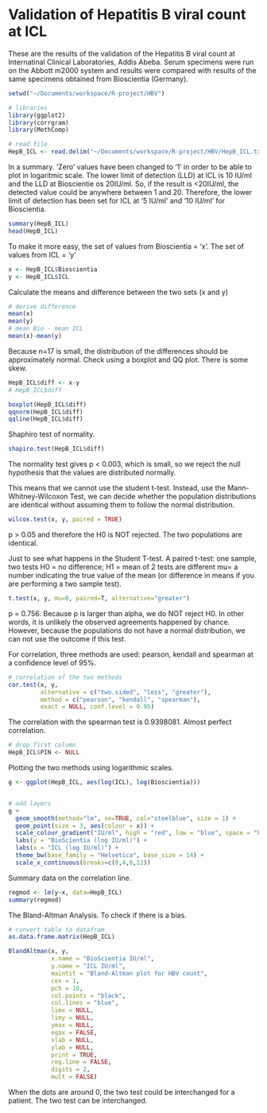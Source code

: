 Validation of Hepatitis B viral count at ICL
========================================================

These are the results of the validation of the Hepatitis B viral count at Internatinal Clinical Laboratories, Addis Abeba. 
Serum specimens were run on the Abbott m2000 system and results were compared with results of the same specimens obtained from Bioscientia (Germany).

```r
setwd("~/Documents/workspace/R-project/HBV")

# libraries
library(ggplot2)
library(corrgram)
library(MethComp)

# read file
HepB_ICL <- read.delim("~/Documents/workspace/R-project/HBV/HepB_ICL.txt")
```
In a summary. 'Zero' values have been changed to '1' in order to be able to plot in logaritmic scale. The lower limit of detection (LLD) at ICL is 10 IU/ml and the LLD at Bioscientie os 20IU/ml. So, if the result is <20IU/ml, the detected value could be anywhere between 1 and 20. Therefore, the lower limit of detection has been set for ICL at '5 IU/ml' and '10 IU/ml' for Bioscientia. 

```r
summary(HepB_ICL)
head(HepB_ICL)
```
To make it more easy, the set of values from Bioscientia = 'x'. The set of values from ICL = 'y' 
```r
x <- HepB_ICL$Bioscientia
y <- HepB_ICL$ICL
```
Calculate the means and difference between the two sets (x and y)
```r
# derive difference
mean(x)
mean(y)
# mean Bio - mean ICL
mean(x)-mean(y)
```
Because n=17 is small, the distribution of the differences should be approximately normal. Check using a boxplot and QQ plot. There is some skew.
```r
HepB_ICL$diff <- x-y
# HepB_ICL$diff

boxplot(HepB_ICL$diff)
qqnorm(HepB_ICL$diff)
qqline(HepB_ICL$diff)
```
Shaphiro test of normality. 
```r
shapiro.test(HepB_ICL$diff)
```
The normality test gives p < 0.003, which is small, so we reject the null hypothesis that the values are distributed normally.

This means that we cannot use the student t-test. Instead, use the Mann-Whitney-Wilcoxon Test, we can decide whether the population distributions are identical without assuming them to follow the normal distribution.
```r
wilcox.test(x, y, paired = TRUE)
```
p > 0.05 and therefore the H0 is NOT rejected. The two populations are identical.

Just to see what happens in the Student T-test.
A paired t-test: one sample, two tests
H0 = no difference; H1 = mean of 2 tests are different
mu= a number indicating the true value of the mean 
(or difference in means if you are performing a two sample test).
```r
t.test(x, y, mu=0, paired=T, alternative="greater")
```
p = 0.756. Because p is larger than alpha, we do NOT reject H0.
In other words, it is unlikely the observed agreements happened by chance. 
However, because the populations do not have a normal distribution, we can not use the outcome if this test.

For correlation, three methods are used: pearson, kendall and spearman at a confidence level of 95%.
```r
# correlation of the two methods
cor.test(x, y, 
         alternative = c("two.sided", "less", "greater"),
         method = c("pearson", "kendall", "spearman"),
         exact = NULL, conf.level = 0.95)
```
The correlation with the spearman test is 0.9398081. Almost perfect correlation. 
```r
# drop first column
HepB_ICL$PIN <- NULL
```
Plotting the two methods using logarithmic scales.
```r
g <- ggplot(HepB_ICL, aes(log(ICL), log(Bioscientia)))


# add layers
g + 
  geom_smooth(method="lm", se=TRUE, col="steelblue", size = 1) +
  geom_point(size = 3, aes(colour = x)) +
  scale_colour_gradient("IU/ml", high = "red", low = "blue", space = "Lab") +
  labs(y = "BioScientia (log IU/ml)") +
  labs(x = "ICL (log IU/ml)") +
  theme_bw(base_family = "Helvetica", base_size = 14) +
  scale_x_continuous(breaks=c(0,4,8,12))
```
Summary data on the correlation line.
```r
regmod <- lm(y~x, data=HepB_ICL)
summary(regmod)
```

The Bland-Altman Analysis. To check if there is a bias.
```r
# convert table to datafram
as.data.frame.matrix(HepB_ICL) 
```
```r
BlandAltman(x, y,
            x.name = "BioScientia IU/ml",
            y.name = "ICL IU/ml",
            maintit = "Bland-Altman plot for HBV count",
            cex = 1,
            pch = 16,
            col.points = "black",
            col.lines = "blue",
            limx = NULL,
            limy = NULL,
            ymax = NULL,
            eqax = FALSE,
            xlab = NULL,
            ylab = NULL,
            print = TRUE,
            reg.line = FALSE,
            digits = 2,
            mult = FALSE)
```
When the dots are around 0, the two test could be interchanged for a patient. The two test can be interchanged. 



